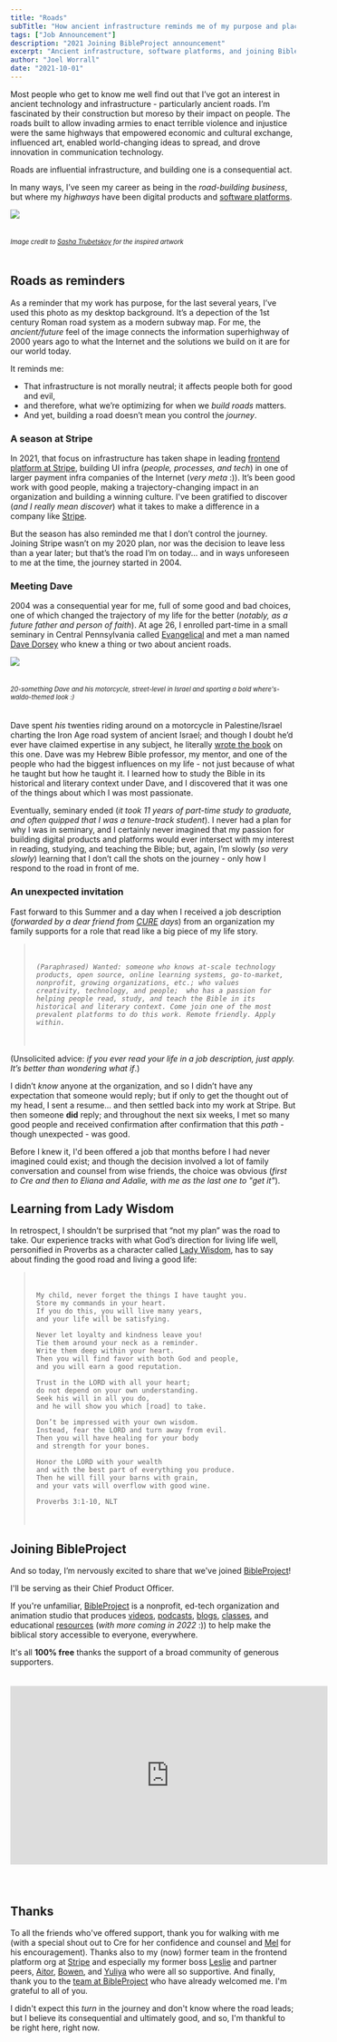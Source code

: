 ```yaml
---
title: "Roads"
subTitle: "How ancient infrastructure reminds me of my purpose and place on the journey"
tags: ["Job Announcement"]
description: "2021 Joining BibleProject announcement"
excerpt: "Ancient infrastructure, software platforms, and joining BibleProject."
author: "Joel Worrall"
date: "2021-10-01"
---
```


Most people who get to know me well find out that I’ve got an interest in ancient technology and infrastructure - particularly ancient roads. I’m fascinated by their construction but moreso by their impact on people. The roads built to allow invading armies to enact terrible violence and injustice were the same highways that empowered economic and cultural exchange, influenced art, enabled world-changing ideas to spread, and drove innovation in communication technology.

Roads are influential infrastructure, and building one is a consequential act.

In many ways, I’ve seen my career as being in the _road-building business_, but where my _highways_ have been digital products and [software platforms](https://breadcrumb.vc/the-platform-matrix-all-platforms-are-not-created-equal-f8c8b5100858).

<img
  src="../../imgs/roman_roads_original.png"
  style="padding-bottom:20px;max-width:600px"
/>
<figcaption style="padding-bottom:20px;font-size:0.8em">
  <em>
    Image credit to <a href="https://sashamaps.net/">Sasha Trubetskoy</a> for
    the inspired artwork
  </em>
</figcaption>

## Roads as reminders

As a reminder that my work has purpose, for the last several years, I’ve used this photo as my desktop background. It’s a depection of the 1st century Roman road system as a modern subway map. For me, the _ancient/future_ feel of the image connects the information superhighway of 2000 years ago to what the Internet and the solutions we build on it are for our world today.

It reminds me:

- That infrastructure is not morally neutral; it affects people both for good and evil,
- and therefore, what we’re optimizing for when we _build roads_ matters.
- And yet, building a road doesn’t mean you control the _journey_.

### A season at Stripe

In 2021, that focus on infrastructure has taken shape in leading [frontend platform at Stripe](https://dashboard.stripe.com), building UI infra (_people, processes, and tech_) in one of larger payment infra companies of the Internet (_very meta_ :)). It’s been good work with good people, making a trajectory-changing impact in an organization and building a winning culture. I've been gratified to discover (_and I really mean discover_) what it takes to make a difference in a company like [Stripe](https://news.crunchbase.com/news/under-the-hood-a-closer-look-at-stripe-the-most-highly-valued-venture-backed-private-company-in-the-us/). 

But the season has also reminded me that I don’t control the journey. Joining Stripe wasn’t on my 2020 plan, nor was the decision to leave less than a year later; but that’s the road I’m on today... and in ways unforeseen to me at the time, the journey started in 2004.

### Meeting Dave

2004 was a consequential year for me, full of some good and bad choices, one of which changed the trajectory of my life for the better (_notably, as a future father and person of faith_). At age 26, I enrolled part-time in a small seminary in Central Pennsylvania called [Evangelical](https://evangelical.edu/) and met a man named [Dave Dorsey](http://dorseymoba.org/) who knew a thing or two about ancient roads.

<img
  src="../../imgs/dave_waldo-shirt_motorcycle.jpg"
  style="padding-bottom:20px;max-width:600px"
/>
<figcaption style="padding-bottom:20px;font-size:0.8em">
  <em>
    20-something Dave and his motorcycle, street-level in Israel and sporting a bold
    where's-waldo-themed look :)
  </em>
</figcaption>

Dave spent _his_ twenties riding around on a motorcycle in Palestine/Israel charting the Iron Age road system of ancient Israel; and though I doubt he’d ever have claimed expertise in any subject, he literally [wrote the book](https://www.amazon.com/Highways-Ancient-Library-Biblical-Archaeology/dp/0801838983) on this one. Dave was my Hebrew Bible professor, my mentor, and one of the people who had the biggest influences on my life - not just because of what he taught but how he taught it. I learned how to study the Bible in its historical and literary context under Dave, and I discovered that it was one of the things about which I was most passionate.

Eventually, seminary ended (_it took 11 years of part-time study to graduate, and often quipped that I was a tenure-track student_). I never had a plan for why I was in seminary, and I certainly never imagined that my passion for building digital products and platforms would ever intersect with my interest in reading, studying, and teaching the Bible; but, again, I’m slowly (_so very slowly_) learning that I don’t call the shots on the journey - only how I respond to the road in front of me.

### An unexpected invitation

Fast forward to this Summer and a day when I received a job description (_forwarded by a dear friend from [CURE](https://cure.org) days_) from an organization my family supports for a role that read like a big piece of my life story.

<blockquote style="padding: 20px;font-style:italic">
    
    (Paraphrased) Wanted: someone who knows at-scale technology products, open source, online learning systems, go-to-market, nonprofit, growing organizations, etc.; who values creativity, technology, and people;  who has a passion for helping people read, study, and teach the Bible in its historical and literary context. Come join one of the most prevalent platforms to do this work. Remote friendly. Apply within.

</blockquote>

(Unsolicited advice: _if you ever read your life in a job description, just apply. It’s better than wondering what if_.)

I didn’t _know_ anyone at the organization, and so I didn’t have any expectation that someone would reply; but if only to get the thought out of my head, I sent a resume... and then settled back into my work at Stripe. But then someone **did** reply; and throughout the next six weeks, I met so many good people and received confirmation after confirmation that this _path_ - though unexpected - was good. 

Before I knew it, I'd been offered a job that months before I had never imagined could exist; and though the decision involved a lot of family conversation and counsel from wise friends, the choice was obvious (_first to Cre and then to Eliana and Adalie, with me as the last one to "get it"_).

## Learning from Lady Wisdom

In retrospect, I shouldn’t be surprised that “not my plan” was the road to take. Our experience tracks with what God’s  direction for living life well, personified in Proverbs as a character called [Lady Wisdom](https://bibleproject.com/explore/video/wisdom-proverbs/), has to say about finding the good road and living a good life:

<blockquote style="padding: 20px">

    My child, never forget the things I have taught you.
    Store my commands in your heart.
    If you do this, you will live many years,
    and your life will be satisfying.

    Never let loyalty and kindness leave you!
    Tie them around your neck as a reminder.
    Write them deep within your heart.
    Then you will find favor with both God and people,
    and you will earn a good reputation.

    Trust in the LORD with all your heart;
    do not depend on your own understanding.
    Seek his will in all you do,
    and he will show you which [road] to take.

    Don’t be impressed with your own wisdom.
    Instead, fear the LORD and turn away from evil.
    Then you will have healing for your body
    and strength for your bones.

    Honor the LORD with your wealth
    and with the best part of everything you produce.
    Then he will fill your barns with grain,
    and your vats will overflow with good wine.

    Proverbs 3:1-10, NLT

</blockquote>

## Joining BibleProject

And so today, I’m nervously excited to share that we've joined [BibleProject](https://bibleproject.com/about)!

I'll be serving as their Chief Product Officer.

If you're unfamiliar, [BibleProject](https://bibleproject.com/about/) is a nonprofit, ed-tech organization and animation studio that produces [videos](https://bibleproject.com/all-videos/), [podcasts](https://bibleproject.com/podcasts/), [blogs](https://bibleproject.com/blog/), [classes](https://bibleproject.com/classroom/), and educational [resources](https://bibleproject.com/other-resources/) (_with more coming in 2022_ :)) to help make the biblical story accessible to everyone, everywhere. 

It's all **100% free** thanks the support of a broad community of generous supporters.

<iframe
  width="560"
  height="315"
  src="https://www.youtube.com/embed/vFwNZNyDu9k"
  title="YouTube video player"
  frameborder="0"
  allow="accelerometer; autoplay; clipboard-write; encrypted-media; gyroscope; picture-in-picture"
  allowfullscreen
  style="margin-bottom: 40px;margin-top: 20px"
></iframe>

## Thanks

To all the friends who've offered support, thank you for walking with me (with a special shout out to Cre for her confidence and counsel and [Mel](https://www.linkedin.com/in/mel-norbeck-6271642/) for his encouragement). Thanks also to my (now) former team in the frontend platform org at [Stripe](https://dashboard.stripe.com) and especially my former boss [Leslie](https://www.linkedin.com/in/lesliegriffinrobertson/) and partner peers, [Aitor](https://www.linkedin.com/in/aitorciki/), [Bowen](https://www.linkedin.com/in/bowenpan/), and [Yuliya](https://www.linkedin.com/in/yuliyagorlovetsky/) who were all so supportive. And finally, thank you to the [team at BibleProject](https://bibleproject.com/team) who have already welcomed me. I'm grateful to all of you.

I didn't expect this *turn* in the journey and don't know where the road leads; but I believe its consequential and ultimately good, and so, I'm thankful to be right here, right now. 
